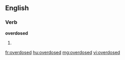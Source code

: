 ==English==
===Verb===
'''overdosed'''
# {{past of|[[overdose]]}}

[[fr:overdosed]]
[[hu:overdosed]]
[[mg:overdosed]]
[[vi:overdosed]]